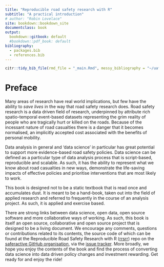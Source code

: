 ```yaml
---
title: "Reproducible road safety research with R"
subtitle: "A practical introduction"
# author: "Robin Lovelace"
site: bookdown::bookdown_site
documentclass: book
output:
  bookdown::gitbook: default
  #bookdown::pdf_book: default
bibliography:
  - packages.bib
  - references.bib
---
```


```r
citr::tidy_bib_file(rmd_file = "_main.Rmd", messy_bibliography = "~/uaf/allrefs.bib", file = "references.bib")
```

<!-- Structure outline -->

<!-- Preface -->

<!-- 1 Introduction -->
<!-- 2 R basics -->
<!-- 3 Using RStudio -->
<!-- 4 R Packages -->
<!-- 5 Manipulating data -->
<!-- 6 Temporal data -->
<!-- 7 Spatial data -->
<!-- 8 Joining road crash tables -->
<!-- 9 Next steps for reproducible road safety research -->

<!-- Structure full -->

<!-- Preface -->

<!-- 1 Introduction -->
<!-- 1.1 Why R for road safety research? . . . . . . . . . . . . . . . . . . -->
<!-- 1.2 Prerequisites . . . . . . . . . . . . . . . . . . . . . . . . . . . . . -->

<!-- 2 R basics -->
<!-- 2.1 Subsetting by index or name . -->
<!-- 2.2 Subsetting by values . . . . . . -->
<!-- 2.3 Dealing with NAs and recoding -->
<!-- 2.4 Changing class . . . . . . . . . -->
<!-- 2.5 Recoding values . . . . . . . . . -->
<!-- 2.6 Now you are ready to use R . . -->

<!-- 3 Using RStudio -->
<!-- 3.1 Projects and scripts . . . -->
<!-- 3.2 Writing and running code -->
<!-- 3.3 Viewing Objects . . . . . -->
<!-- 3.4 Autocompletion . . . . . . -->
<!-- 3.5 Getting help . . . . . . . . -->
<!-- 3.6 Commenting Code . . . . -->
<!-- 3.7 The global environment . -->
<!-- 3.8 Debugging Code . . . . . -->
<!-- 3.9 Saving R objects . . . . . -->

<!-- 4 R Packages -->
<!-- 4.1 What are packages? . . . . . . . . . . . . . . . . . . . . . . . . . 19 -->
<!-- 4.2 ggplot2 . . . . . . . . . . . . . . . . . . . . . . . . . . . . . . . . 20 -->
<!-- 4.3 dplyr and pipes . . . . . . . . . . . . . . . . . . . . . . . . . . . . 21 -->

<!-- 5 Manipulating data -->

<!-- 6 Temporal data -->

<!-- 7 Spatial data -->
<!-- 7.1 sf objects . . . . . . . . . . . . . . . . -->
<!-- 7.2 Reading and writing spatial data . . . -->
<!-- 7.3 sf polygons . . . . . . . . . . . . . . . -->
<!-- 7.4 Spatial subsetting and sf plotting . . . -->
<!-- 7.5 Geographic joins . . . . . . . . . . . . -->
<!-- 7.6 CRSs . . . . . . . . . . . . . . . . . . . -->
<!-- 7.7 Buffers . . . . . . . . . . . . . . . . . . -->
<!-- 7.8 Attribute operations on sf objects . . . -->
<!-- 7.9 Matching roads to crashes . . . . . . . -->
<!-- 7.10 Mapping road crash data . . . . . . . -->
<!-- 7.11 Analysing point data . . . . . . . . . . -->
<!-- 7.12 Analysing crash data on road networks -->

<!-- 8 Joining road crash tables -->

<!-- 9 Next steps for reproducible road safety research -->


# Preface {-}

Many areas of research have real world implications, but few have the ability to *save lives* in the way that road safety research does.
Road safety research is a data driven field of research, underpinned by attribute rich spatio-temporal event-based datasets representing the grim reality of people who are tragically hurt or killed on the roads.
Because of the incessant nature of road casualties there is a danger that it becomes normalised, an implicitly accepted cost associated with the benefits of personal mobility.

Data analysis in general and 'data science' in particular has great potential to support more evidence-based road safety policies.
Data science can be defined as a particular type of data analysis process that is script-based, reproducible and scalable.
As such, it has the ability to represent what we know about road casualties in new ways, demonstrate the life-saving impacts of effective policies and prioritise interventions that are most likely to work.

This book is designed not to be a static textbook that is read once and accumulates dust.
It is meant to be a hand-book, taken out into the field of applied research and referred to frequently in the course of an analysis project.
As such, it is applied and exercise based.

There are strong links between data science, open data, open source software and more collaborative ways of working.
As such, this book is itself an open source, collaborative and open source project that is designed to be a living document.
We encourage any comments, questions or contributions related to its contents, the source code of which can be found at the Reproducible Road Safety Research with R ([rrsrr](https://github.com/saferactive/rrsrr)) repo on the [saferactive GitHub organisation](https://github.com/saferactive/), via the [issue tracker](https://github.com/saferactive/rrsrr/issues).
More broadly, we hope you enjoy the contents of the book and find the process of converting data science into data driven policy changes and investment rewarding.
Get ready for and enjoy the ride!

<!-- Comments/questions: should the stats19 package be introduced in a paper of its own right? -->

<!-- If you need PDF output, uncomment bookdown::pdf_book above in YAML. You will need a LaTeX installation, e.g., https://yihui.name/tinytex/ -->
